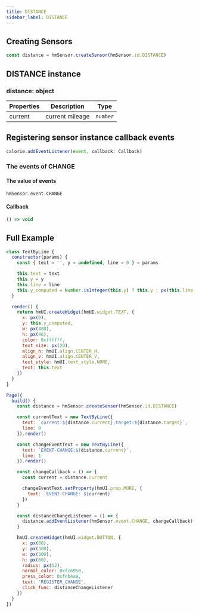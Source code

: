 ```yaml
---
title: DISTANCE
sidebar_label: DISTANCE
---
```


## Creating Sensors

```js
const distance = hmSensor.createSensor(hmSensor.id.DISTANCE)
```

## DISTANCE instance

### distance: object

| Properties |   Description   | Type |
| ---------- | --------------- | -------- |
|  current   | current mileage | `number` |

## Registering sensor instance callback events

```js
calorie.addEventListener(event, callback: Callback)
```

### The events of CHANGE

#### The value of events

`hmSensor.event.CHANGE`

#### Callback

```ts
() => void
```

## Full Example

```js
class TextByLine {
  constructor(params) {
    const { text = '', y = undefined, line = 0 } = params

    this.text = text
    this.y = y
    this.line = line
    this.y_computed = Number.isInteger(this.y) ? this.y : px(this.line * 60 + 120)
  }

  render() {
    return hmUI.createWidget(hmUI.widget.TEXT, {
      x: px(0),
      y: this.y_computed,
      w: px(480),
      h: px(46),
      color: 0xffffff,
      text_size: px(20),
      align_h: hmUI.align.CENTER_H,
      align_v: hmUI.align.CENTER_V,
      text_style: hmUI.text_style.NONE,
      text: this.text
    })
  }
}

Page({
  build() {
    const distance = hmSensor.createSensor(hmSensor.id.DISTANCE)

    const currentText = new TextByLine({
      text: `current:${distance.current};target:${distance.target}`,
      line: 0
    }).render()

    const changeEventText = new TextByLine({
      text: `EVENT-CHANGE:${distance.current}`,
      line: 1
    }).render()

    const changeCallback = () => {
      const current = distance.current

      changeEventText.setProperty(hmUI.prop.MORE, {
        text: `EVENT-CHANGE: ${current}`
      })
    }

    const distanceChangeListener = () => {
      distance.addEventListener(hmSensor.event.CHANGE, changeCallback)
    }

    hmUI.createWidget(hmUI.widget.BUTTON, {
      x: px(80),
      y: px(300),
      w: px(300),
      h: px(60),
      radius: px(12),
      normal_color: 0xfc6950,
      press_color: 0xfeb4a8,
      text: 'REGISTER_CHANGE',
      click_func: distanceChangeListener
    })
  }
})
```
